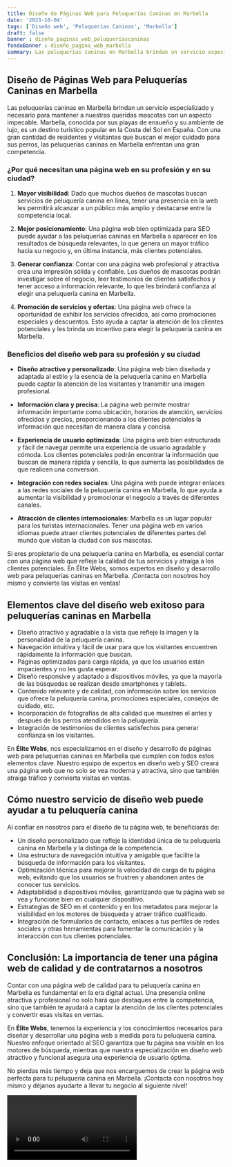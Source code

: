 ```yaml
---
title: Diseño de Páginas Web para Peluquerías Caninas en Marbella
date: '2023-10-04'
tags: ['Diseño web', 'Peluquerías Caninas', 'Marbella']
draft: false
banner : diseño_paginas_web_peluqueríascaninas
fondoBanner : diseño_pagina_web_marbella
summary: Las peluquerías caninas en Marbella brindan un servicio especializado y necesario para mantener a nuestras queridas mascotas con un aspecto impecable. Marbella, conocida por sus playas de ensueño y su ambiente de lujo, es un destino turístico popular en la Costa del Sol en España. Con una gran cantidad de residentes y visitantes que buscan el mejor cuidado para sus perros, las peluquerías caninas en Marbella enfrentan una gran competencia.
---
```


## Diseño de Páginas Web para Peluquerías Caninas en Marbella

Las peluquerías caninas en Marbella brindan un servicio especializado y necesario para mantener a nuestras queridas mascotas con un aspecto impecable. Marbella, conocida por sus playas de ensueño y su ambiente de lujo, es un destino turístico popular en la Costa del Sol en España. Con una gran cantidad de residentes y visitantes que buscan el mejor cuidado para sus perros, las peluquerías caninas en Marbella enfrentan una gran competencia.

### ¿Por qué necesitan una página web en su profesión y en su ciudad?

1. **Mayor visibilidad**: Dado que muchos dueños de mascotas buscan servicios de peluquería canina en línea, tener una presencia en la web les permitirá alcanzar a un público más amplio y destacarse entre la competencia local.

2. **Mejor posicionamiento**: Una página web bien optimizada para SEO puede ayudar a las peluquerías caninas en Marbella a aparecer en los resultados de búsqueda relevantes, lo que genera un mayor tráfico hacia su negocio y, en última instancia, más clientes potenciales.

3. **Generar confianza**: Contar con una página web profesional y atractiva crea una impresión sólida y confiable. Los dueños de mascotas podrán investigar sobre el negocio, leer testimonios de clientes satisfechos y tener acceso a información relevante, lo que les brindará confianza al elegir una peluquería canina en Marbella.

4. **Promoción de servicios y ofertas**: Una página web ofrece la oportunidad de exhibir los servicios ofrecidos, así como promociones especiales y descuentos. Esto ayuda a captar la atención de los clientes potenciales y les brinda un incentivo para elegir la peluquería canina en Marbella.

### Beneficios del diseño web para su profesión y su ciudad

- **Diseño atractivo y personalizado**: Una página web bien diseñada y adaptada al estilo y la esencia de la peluquería canina en Marbella puede captar la atención de los visitantes y transmitir una imagen profesional.

- **Información clara y precisa**: La página web permite mostrar información importante como ubicación, horarios de atención, servicios ofrecidos y precios, proporcionando a los clientes potenciales la información que necesitan de manera clara y concisa.

- **Experiencia de usuario optimizada**: Una página web bien estructurada y fácil de navegar permite una experiencia de usuario agradable y cómoda. Los clientes potenciales podrán encontrar la información que buscan de manera rápida y sencilla, lo que aumenta las posibilidades de que realicen una conversión.

- **Integración con redes sociales**: Una página web puede integrar enlaces a las redes sociales de la peluquería canina en Marbella, lo que ayuda a aumentar la visibilidad y promocionar el negocio a través de diferentes canales.

- **Atracción de clientes internacionales**: Marbella es un lugar popular para los turistas internacionales. Tener una página web en varios idiomas puede atraer clientes potenciales de diferentes partes del mundo que visitan la ciudad con sus mascotas.

Si eres propietario de una peluquería canina en Marbella, es esencial contar con una página web que refleje la calidad de tus servicios y atraiga a los clientes potenciales. En Élite Webs, somos expertos en diseño y desarrollo web para peluquerías caninas en Marbella. ¡Contacta con nosotros hoy mismo y convierte las visitas en ventas!

<GifSeo />

<Cta />

## Elementos clave del diseño web exitoso para peluquerías caninas en Marbella

- Diseño atractivo y agradable a la vista que refleje la imagen y la personalidad de la peluquería canina.
- Navegación intuitiva y fácil de usar para que los visitantes encuentren rápidamente la información que buscan.
- Páginas optimizadas para carga rápida, ya que los usuarios están impacientes y no les gusta esperar.
- Diseño responsive y adaptado a dispositivos móviles, ya que la mayoría de las búsquedas se realizan desde smartphones y tablets.
- Contenido relevante y de calidad, con información sobre los servicios que ofrece la peluquería canina, promociones especiales, consejos de cuidado, etc.
- Incorporación de fotografías de alta calidad que muestren el antes y después de los perros atendidos en la peluquería.
- Integración de testimonios de clientes satisfechos para generar confianza en los visitantes.

En **Élite Webs**, nos especializamos en el diseño y desarrollo de páginas web para peluquerías caninas en Marbella que cumplen con todos estos elementos clave. Nuestro equipo de expertos en diseño web y SEO creará una página web que no solo se vea moderna y atractiva, sino que también atraiga tráfico y convierta visitas en ventas.

## Cómo nuestro servicio de diseño web puede ayudar a tu peluquería canina

Al confiar en nosotros para el diseño de tu página web, te beneficiarás de:

- Un diseño personalizado que refleje la identidad única de tu peluquería canina en Marbella y la distinga de la competencia.
- Una estructura de navegación intuitiva y amigable que facilite la búsqueda de información para los visitantes.
- Optimización técnica para mejorar la velocidad de carga de tu página web, evitando que los usuarios se frustren y abandonen antes de conocer tus servicios.
- Adaptabilidad a dispositivos móviles, garantizando que tu página web se vea y funcione bien en cualquier dispositivo.
- Estrategias de SEO en el contenido y en los metadatos para mejorar la visibilidad en los motores de búsqueda y atraer tráfico cualificado.
- Integración de formularios de contacto, enlaces a tus perfiles de redes sociales y otras herramientas para fomentar la comunicación y la interacción con tus clientes potenciales.

## Conclusión: La importancia de tener una página web de calidad y de contratarnos a nosotros

Contar con una página web de calidad para tu peluquería canina en Marbella es fundamental en la era digital actual. Una presencia online atractiva y profesional no solo hará que destaques entre la competencia, sino que también te ayudará a captar la atención de los clientes potenciales y convertir esas visitas en ventas.

En **Élite Webs**, tenemos la experiencia y los conocimientos necesarios para diseñar y desarrollar una página web a medida para tu peluquería canina. Nuestro enfoque orientado al SEO garantiza que tu página sea visible en los motores de búsqueda, mientras que nuestra especialización en diseño web atractivo y funcional asegura una experiencia de usuario óptima.

No pierdas más tiempo y deja que nos encarguemos de crear la página web perfecta para tu peluquería canina en Marbella. ¡Contacta con nosotros hoy mismo y déjanos ayudarte a llevar tu negocio al siguiente nivel!

<Video />

<CtaBot job='Peluquerías Caninas' city='Marbella'/>

<Gmaps query='Marbella+españa+maps' />